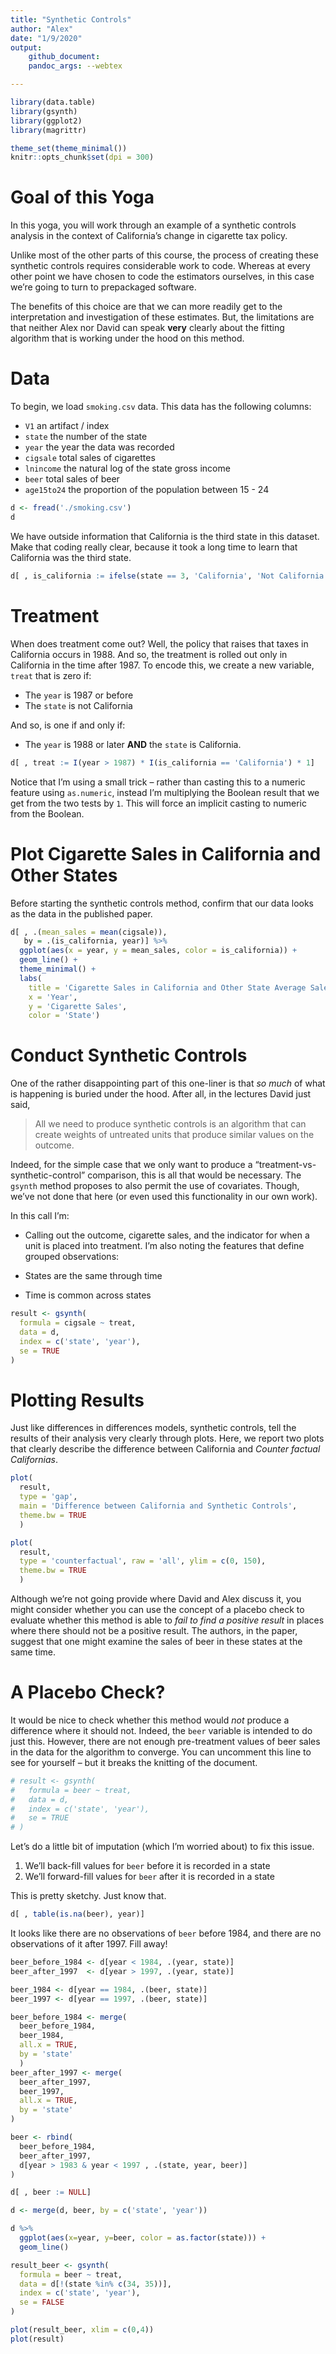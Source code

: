 ```yaml
---
title: "Synthetic Controls"
author: "Alex"
date: "1/9/2020"
output:
    github_document: 
    pandoc_args: --webtex

---
```


```r
library(data.table) 
library(gsynth)
library(ggplot2)
library(magrittr)

theme_set(theme_minimal())
knitr::opts_chunk$set(dpi = 300)
```

# Goal of this Yoga 

In this yoga, you will work through an example of a synthetic controls analysis in the context of California's change in cigarette tax policy. 

Unlike most of the other parts of this course, the process of creating these synthetic controls requires considerable work to code. Whereas at every other point we have chosen to code the estimators ourselves, in this case we're going to turn to prepackaged software. 

The benefits of this choice are that we can more readily get to the interpretation and investigation of these estimates. But, the limitations are that neither Alex nor David can speak **very** clearly about the fitting algorithm that is working under the hood on this method. 

# Data 

To begin, we load `smoking.csv` data. This data has the following columns: 

- `V1` an artifact / index
- `state` the number of the state 
- `year` the year the data was recorded 
- `cigsale` total sales of cigarettes 
- `lnincome` the natural log of the state gross income 
- `beer` total sales of beer
- `age15to24` the proportion of the population between 15 - 24



```r
d <- fread('./smoking.csv')
d
```

We have outside information that California is the third state in this dataset. Make that coding really clear, because it took a long time to learn that California was the third state. 

```r
d[ , is_california := ifelse(state == 3, 'California', 'Not California')]
```

# Treatment 

When does treatment come out? Well, the policy that raises that taxes in California occurs in 1988. And so, the treatment is rolled out only in California in the time after 1987. To encode this, we create a new variable, `treat` that is zero if: 

- The `year` is 1987 or before
- The `state` is not California 

And so, is one if and only if: 

- The `year` is 1988 or later **AND** the `state` is California. 

```r
d[ , treat := I(year > 1987) * I(is_california == 'California') * 1]
```

Notice that I'm using a small trick -- rather than casting this to a numeric feature using `as.numeric`, instead I'm multiplying the Boolean result that we get from the two tests by `1`. This will force an implicit casting to numeric from the Boolean. 

# Plot Cigarette Sales in California and Other States 

Before starting the synthetic controls method, confirm that our data looks as the data in the published paper. 

```r
d[ , .(mean_sales = mean(cigsale)),
   by = .(is_california, year)] %>%  
  ggplot(aes(x = year, y = mean_sales, color = is_california)) + 
  geom_line() + 
  theme_minimal() + 
  labs( 
    title = 'Cigarette Sales in California and Other State Average Sales', 
    x = 'Year', 
    y = 'Cigarette Sales', 
    color = 'State')
```

# Conduct Synthetic Controls 

One of the rather disappointing part of this one-liner is that *so much* of what is happening is buried under the hood. After all, in the lectures David just said,

> All we need to produce synthetic controls is an algorithm that can create weights of untreated units that produce similar values on the outcome. 

Indeed, for the simple case that we only want to produce a "treatment-vs-synthetic-control" comparison, this is all that would be necessary. The `gsynth` method proposes to also permit the use of covariates. Though, we've not done that here (or even used this functionality in our own work). 

In this call I'm: 

- Calling out the outcome, cigarette sales, and the indicator for when a unit is placed into treatment. I'm also noting the features that define grouped observations: 

- States are the same through time
- Time is common across states

```r
result <- gsynth(
  formula = cigsale ~ treat, 
  data = d, 
  index = c('state', 'year'), 
  se = TRUE
)
```

# Plotting Results 

Just like differences in differences models, synthetic controls, tell the results of their analysis very clearly through plots. Here, we report two plots that clearly describe the difference between California and *Counter factual Californias*. 

```r
plot(
  result, 
  type = 'gap', 
  main = 'Difference between California and Synthetic Controls', 
  theme.bw = TRUE
  )
```

```r
plot(
  result, 
  type = 'counterfactual', raw = 'all', ylim = c(0, 150),
  theme.bw = TRUE
  )
```

Although we're not going provide where David and Alex discuss it, you might consider whether you can use the concept of a placebo check to evaluate whether this method is able to *fail to find a positive result* in places where there should not be a positive result.  The authors, in the paper, suggest that one might examine the sales of beer in these states at the same time. 

# A Placebo Check? 

It would be nice to check whether this method would *not* produce a difference where it should not. Indeed, the `beer` variable is intended to do just this. However, there are not enough pre-treatment values of beer sales in the data for the algorithm to converge. You can uncomment this line to see for yourself -- but it breaks the knitting of the document. 

```r
# result <- gsynth(
#   formula = beer ~ treat, 
#   data = d, 
#   index = c('state', 'year'), 
#   se = TRUE
# )
```

Let's do a little bit of imputation (which I'm worried about) to fix this issue. 

1. We'll back-fill values for `beer` before it is recorded in a state
2. We'll forward-fill values for `beer` after it is recorded in a state

This is pretty sketchy. Just know that. 

```r
d[ , table(is.na(beer), year)]
```

It looks like there are no observations of `beer` before 1984, and there are no observations of it after 1997. Fill away! 

```r
beer_before_1984 <- d[year < 1984, .(year, state)]
beer_after_1997  <- d[year > 1997, .(year, state)]

beer_1984 <- d[year == 1984, .(beer, state)]
beer_1997 <- d[year == 1997, .(beer, state)]

beer_before_1984 <- merge(
  beer_before_1984, 
  beer_1984, 
  all.x = TRUE, 
  by = 'state'
  )
beer_after_1997 <- merge(
  beer_after_1997, 
  beer_1997, 
  all.x = TRUE, 
  by = 'state'
)

beer <- rbind(
  beer_before_1984,
  beer_after_1997, 
  d[year > 1983 & year < 1997 , .(state, year, beer)]
)

d[ , beer := NULL]

d <- merge(d, beer, by = c('state', 'year'))
```

```r
d %>% 
  ggplot(aes(x=year, y=beer, color = as.factor(state))) + 
  geom_line()
```


```r
result_beer <- gsynth(
  formula = beer ~ treat, 
  data = d[!(state %in% c(34, 35))], 
  index = c('state', 'year'), 
  se = FALSE
)
```


```r
plot(result_beer, xlim = c(0,4))
plot(result)
```

